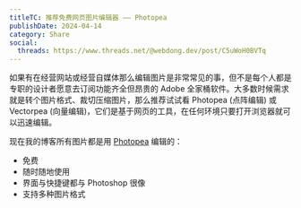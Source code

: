 ```yaml
---
titleTC: 推荐免费网页图片编辑器 —— Photopea
publishDate: 2024-04-14
category: Share
social:
  threads: https://www.threads.net/@webdong.dev/post/C5uWoH0BVTq
---
```


如果有在经营网站或经营自媒体那么编辑图片是非常常见的事，但不是每个人都是专职的设计者愿意去订阅功能齐全但昂贵的 Adobe 全家桶软件。大多数时候需求就是转个图片格式、裁切压缩图片，那么推荐试试看 Photopea (点阵编辑) 或 Vectorpea (向量编辑)，它们是基于网页的工具，在任何环境只要打开浏览器就可以迅速编辑。

现在我的博客所有图片都是用 [Photopea](https://www.photopea.com/) 编辑的：

- 免费
- 随时随地使用
- 界面与快捷键都与 Photoshop 很像
- 支持多种图片格式
